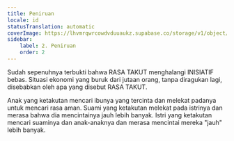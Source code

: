 ```yaml
---
title: Peniruan
locale: id
statusTranslation: automatic
coverImage: https://lhvmrqwrcowdvduuaukz.supabase.co/storage/v1/object/public/strapi-uploads/small_cover-educacion-fundamental.webp-2d51a7828a2b1309555be27f7e2a61a0.webp
sidebar:
    label: 2. Peniruan
    order: 2
---
```

Sudah sepenuhnya terbukti bahwa RASA TAKUT menghalangi INISIATIF bebas. Situasi ekonomi yang buruk dari jutaan orang, tanpa diragukan lagi, disebabkan oleh apa yang disebut RASA TAKUT.

Anak yang ketakutan mencari ibunya yang tercinta dan melekat padanya untuk mencari rasa aman. Suami yang ketakutan melekat pada istrinya dan merasa bahwa dia mencintainya jauh lebih banyak. Istri yang ketakutan mencari suaminya dan anak-anaknya dan merasa mencintai mereka "jauh" lebih banyak.
